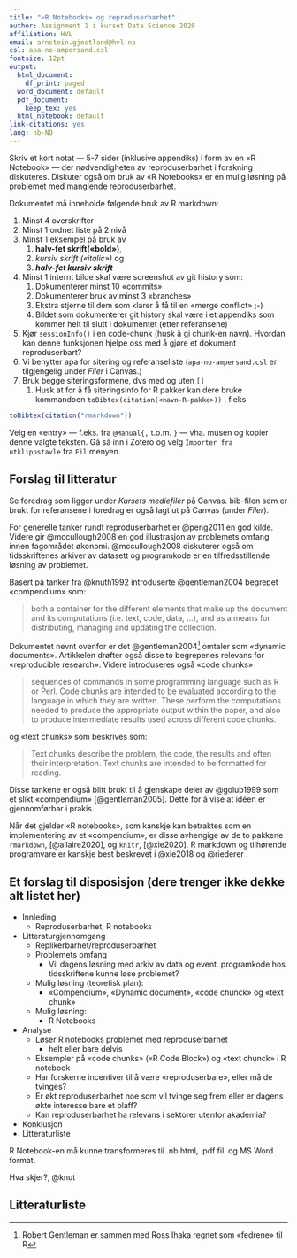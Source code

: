 ```yaml
---
title: "«R Notebooks» og reproduserbarhet"
author: Assignment 1 i kurset Data Science 2020
affiliation: HVL
email: arnstein.gjestland@hvl.no
csl: apa-no-ampersand.csl
fontsize: 12pt
output:
  html_document:
    df_print: paged
  word_document: default
  pdf_document:
    keep_tex: yes
  html_notebook: default  
link-citations: yes
lang: nb-NO
---
```


Skriv et kort notat --- 5-7 sider (inklusive appendiks) i form av en «R Notebook» --- der nødvendigheten av reproduserbarhet i forskning diskuteres. Diskuter også om bruk av «R Notebooks» er en mulig løsning på problemet med manglende reproduserbarhet.

Dokumentet må inneholde følgende bruk av R markdown:

1) Minst 4 overskrifter
2) Minst 1 ordnet liste på 2 nivå
4) Minst 1 eksempel på bruk av 
    1) **halv-fet skrift(«bold»)**, 
    1) *kursiv skrift («italic»)* og
    1) ***halv-fet kursiv skrift***
1) Minst 1 internt bilde skal være screenshot av git history som:
    1) Dokumenterer minst 10 «commits»
    2) Dokumenterer bruk av minst 3 «branches»
    2) Ekstra stjerne til dem som klarer å få til en «merge conflict» ;-)
    3) Bildet som dokumenterer git history skal være i et appendiks som kommer helt til slutt i dokumentet (etter referansene)
9) Kjør `sessionInfo()` i en code-chunk (husk å gi chunk-en navn). Hvordan kan denne funksjonen hjelpe oss med å gjøre et dokument reproduserbart?
10) Vi benytter apa for sitering og referanseliste (`apa-no-ampersand.csl` er tilgjengelig under *Filer* i Canvas.)
10) Bruk begge siteringsformene, dvs med og uten `[]`
    1) Husk at for å få siteringsinfo for R pakker kan dere bruke kommandoen `toBibtex(citation(<navn-R-pakke>))` , f.eks 
  
```r
toBibtex(citation("rmarkdown"))
```

Velg en «entry» --- f.eks. fra ```@Manual{,``` t.o.m. ```}``` --- vha. musen og kopier denne valgte teksten. Gå så inn i Zotero og velg ```Importer fra utklippstavle``` fra ```Fil``` menyen.

## Forslag til litteratur

Se foredrag som ligger under *Kursets mediefiler* på Canvas. bib-filen som er brukt for referansene i foredrag er også lagt ut på Canvas (under *Filer*). 

For generelle tanker rundt reproduserbarhet er @peng2011 en god kilde. Videre gir @mccullough2008 en god illustrasjon av problemets omfang innen fagområdet økonomi. @mccullough2008 diskuterer også om tidsskriftenes arkiver av datasett og programkode er en tilfredsstillende løsning av problemet.  

Basert på tanker fra @knuth1992 introduserte @gentleman2004 begrepet «compendium» som:

>both a container for the different elements that make up the document and its computations (i.e. text, code, data, ...), and as a means for distributing, managing and updating the collection.

Dokumentet nevnt ovenfor er det @gentleman2004^[Robert Gentleman er sammen med Ross Ihaka regnet som «fedrene» til R] omtaler som «dynamic documents». Artikkelen drøfter også disse to begrepenes relevans for «reproducible research». Videre introduseres også «code chunks» 

>sequences of commands in some programming language such as R or Perl. Code chunks are intended to be evaluated according to the language in which they are written. These perform the computations needed to produce the appropriate output within the paper, and also to produce intermediate results used across different code chunks. 

og «text chunks» som beskrives som:

>Text chunks describe the problem, the code, the results and often their interpretation. Text chunks are intended to be formatted for reading.

Disse tankene er også blitt brukt til å gjenskape deler av @golub1999 som et slikt «compendium» [@gentleman2005]. Dette for å vise at idéen er gjennomførbar i prakis.

Når det gjelder «R notebooks», som kanskje kan betraktes som en implementering av et «compendium», er disse avhengige av de to pakkene `rmarkdown`, [@allaire2020], og `knitr`, [@xie2020]. R markdown og tilhørende programvare er kanskje best beskrevet i @xie2018 og @riederer .

## Et forslag til disposisjon (dere trenger ikke dekke alt listet her)

- Innleding
    * Reproduserbarhet, R notebooks
- Litteraturgjennomgang
    * Replikerbarhet/reproduserbarhet
    * Problemets omfang
        - Vil dagens løsning med arkiv av data og event. programkode hos 
        tidsskriftene kunne løse problemet?
    * Mulig løsning (teoretisk plan):
        - «Compendium», «Dynamic document», «code chunck» og «text chunk»
    * Mulig løsning:
        - R Notebooks
- Analyse
    * Løser R notebooks problemet med reproduserbarhet
        - helt eller bare delvis
    * Eksempler på «code chunks» («R Code Block») og «text chunck» i R notebook
    * Har forskerne incentiver til å være «reproduserbare», eller må de tvinges?
    * Er økt reproduserbarhet noe som vil tvinge seg frem eller er dagens 
    økte interesse bare et blaff?
    * Kan reproduserbarhet ha relevans i sektorer utenfor akademia?
- Konklusjon
- Litteraturliste

R Notebook-en må kunne transformeres til .nb.html, .pdf fil. og MS Word format.

Hva skjer?, @knut

## Litteraturliste
 <div id="refs"></div>
